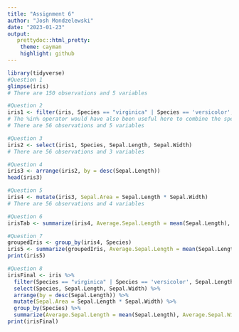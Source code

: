 ```yaml
---
title: "Assignment 6"
author: "Josh Mondzelewski"
date: "2023-01-23"
output:
   prettydoc::html_pretty:
    theme: cayman
    highlight: github
---
```

```r
library(tidyverse)
#Question 1
glimpse(iris)
# There are 150 observations and 5 variables

#Question 2
iris1 <- filter(iris, Species == "virginica" | Species == 'versicolor', Sepal.Length > 6 & Sepal.Width > 2.5 )
# The %in% operator would have also been useful here to combine the species
# There are 56 observations and 5 variables

#Question 3
iris2 <- select(iris1, Species, Sepal.Length, Sepal.Width)
# There are 56 observations and 3 variables

#Question 4
iris3 <- arrange(iris2, by = desc(Sepal.Length))
head(iris3)

#Question 5
iris4 <- mutate(iris3, Sepal.Area = Sepal.Length * Sepal.Width)
# There are 56 observations and 4 variables

#Question 6
irisTab <- summarize(iris4, Average.Sepal.Length = mean(Sepal.Length), Average.Sepal.Width = mean(Sepal.Width), TotalNumber = n())

#Question 7
groupedIris <- group_by(iris4, Species)
iris5 <- summarize(groupedIris, Average.Sepal.Length = mean(Sepal.Length), Average.Sepal.Width = mean(Sepal.Width), TotalNumber = n())
print(iris5)

#Question 8
irisFinal <- iris %>%
  filter(Species == "virginica" | Species == 'versicolor', Sepal.Length > 6 & Sepal.Width > 2.5 ) %>%
  select(Species, Sepal.Length, Sepal.Width) %>%
  arrange(by = desc(Sepal.Length)) %>%
  mutate(Sepal.Area = Sepal.Length * Sepal.Width) %>%
  group_by(Species) %>%
  summarize(Average.Sepal.Length = mean(Sepal.Length), Average.Sepal.Width = mean(Sepal.Width), TotalNumber = n())
print(irisFinal)
```

